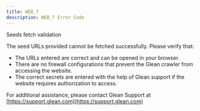 ```yaml
---
title: WEB_7
description: WEB_7 Error Code
---
```


Seeds fetch validation

The seed URLs provided cannot be fetched successfully. Please verify that:

- The URLs entered are correct and can be opened in your browser.
- There are no firewall configurations that prevent the Glean crawler from accessing the website.
- The correct secrets are entered with the help of Glean support if the website requires authorization to access.

For additional assistance, please contact Glean Support at [https://support.glean.com](https://support.glean.com)